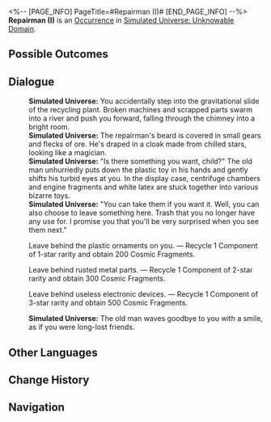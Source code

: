 <%-- [PAGE_INFO]
PageTitle=#Repairman (I)#
[END_PAGE_INFO] --%>
{{Stub}}
{{Simulated Universe Event Infobox
|id            = 24001
|title         = 
|image         = Occurrence Repairman.png
|domains_su    = 
|domains_swarm = 
|domains_gng   = 
|domains_du    = 
|domains_und   = Unknown
|requirements  = 
|prev          = 
|next          = 
|characters    = 
|factions      = 
|order         = 006
|order_du      = 
}}
'''Repairman (I)''' is an [[Simulated Universe/Occurrence|Occurrence]] in [[Simulated Universe: Unknowable Domain]].

==Possible Outcomes==
{{Possible Outcomes
|choice_1 = Leave behind the plastic ornaments on you.
|result_1 = Recycle 1 Component of 1-star rarity and obtain 200 Cosmic Fragments.

|choice_2 = Leave behind rusted metal parts.
|result_2 = Recycle 1 Component of 2-star rarity and obtain 300 Cosmic Fragments.

|choice_3 = Leave behind useless electronic devices.
|result_3 = Recycle 1 Component of 3-star rarity and obtain 500 Cosmic Fragments.
}}
<!--
==Gameplay Notes==
* 
-->
==Dialogue==
{{Dialogue Start}}
:'''Simulated Universe:''' You accidentally step into the gravitational slide of the recycling plant. Broken machines and scrapped parts swarm into a river and push you forward, falling through the chimney into a bright room.
:'''Simulated Universe:''' The repairman's beard is covered in small gears and flecks of ore. He's draped in a cloak made from chilled stars, looking like a magician.
:'''Simulated Universe:''' "Is there something you want, child?" The old man unhurriedly puts down the plastic toy in his hands and gently shifts his turbid eyes at you. In the display case, centrifuge chambers and engine fragments and white latex are stuck together into various bizarre toys.
:'''Simulated Universe:''' "You can take them if you want it. Well, you can also choose to leave something here. Trash that you no longer have any use for. I promise you that you'll be very surprised when you see them next."
:{{DIcon|Star}} Leave behind the plastic ornaments on you. &mdash; Recycle 1 Component of 1-star rarity and obtain 200 Cosmic Fragments.
:{{DIcon|Star}} Leave behind rusted metal parts. &mdash; Recycle 1 Component of 2-star rarity and obtain 300 Cosmic Fragments.
:{{DIcon|Star}} Leave behind useless electronic devices. &mdash; Recycle 1 Component of 3-star rarity and obtain 500 Cosmic Fragments.
:'''Simulated Universe:''' The old man waves goodbye to you with a smile, as if you were long-lost friends.
{{Dialogue End}}

==Other Languages==
{{Other Languages
|en   = Repairman (I)
|zhs  = 修补匠（其一）
|zht  = 修補匠（其一）
|ja   = {{Rubi|修理職人|しゅうりしょくにん}}（その1）
|ko   = 수리공 (1)
|es   = Artesano remendón (I)
|fr   = Réparateur (I)
|ru   = Ремонтник I
|th   = ช่างซ่อมบำรุง (1)
|vi   = Thợ Sửa Chữa (I)
|de   = Reparateur (Teil 1)
|id   = Tukang Reparasi (1)
|pt   = Faz Tudo (I)
}}

==Change History==
{{Change History|2.6}}

==Navigation==
{{Occurrence Navbox}}